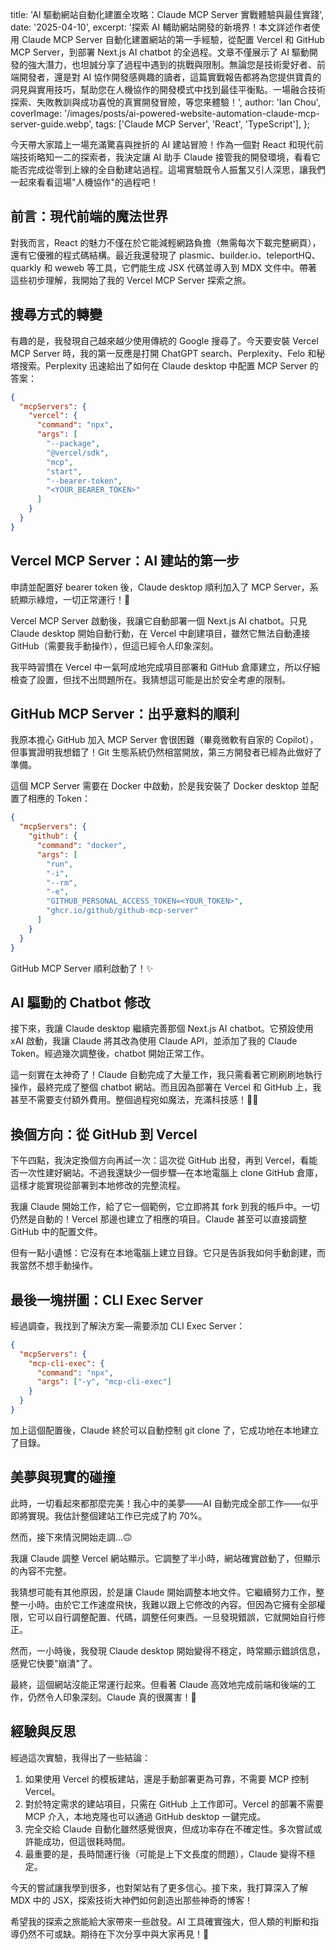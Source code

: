 title: 'AI 驅動網站自動化建置全攻略：Claude MCP Server 實戰體驗與最佳實踐',
  date: '2025-04-10',
  excerpt: '探索 AI 輔助網站開發的新境界！本文詳述作者使用 Claude MCP Server 自動化建置網站的第一手經驗，從配置 Vercel 和 GitHub MCP Server，到部署 Next.js AI chatbot 的全過程。文章不僅展示了 AI 驅動開發的強大潛力，也坦誠分享了過程中遇到的挑戰與限制。無論您是技術愛好者、前端開發者，還是對 AI 協作開發感興趣的讀者，這篇實戰報告都將為您提供寶貴的洞見與實用技巧，幫助您在人機協作的開發模式中找到最佳平衡點。一場融合技術探索、失敗教訓與成功喜悅的真實開發冒險，等您來體驗！',
  author: 'Ian Chou',
  coverImage: '/images/posts/ai-powered-website-automation-claude-mcp-server-guide.webp',
  tags: ['Claude MCP Server', 'React', 'TypeScript'],
};

今天帶大家踏上一場充滿驚喜與挫折的 AI 建站冒險！作為一個對 React 和現代前端技術略知一二的探索者，我決定讓 AI 助手 Claude 接管我的開發環境，看看它能否完成從零到上線的全自動建站過程。這場實驗既令人振奮又引人深思，讓我們一起來看看這場"人機協作"的過程吧！

## 前言：現代前端的魔法世界

對我而言，React 的魅力不僅在於它能減輕網路負擔（無需每次下載完整網頁），還有它優雅的程式碼結構。最近我還發現了 plasmic、builder.io、teleportHQ、quarkly 和 weweb 等工具，它們能生成 JSX 代碼並導入到 MDX 文件中。帶著這些初步理解，我開始了我的 Vercel MCP Server 探索之旅。

## 搜尋方式的轉變

有趣的是，我發現自己越來越少使用傳統的 Google 搜尋了。今天要安裝 Vercel MCP Server 時，我的第一反應是打開 ChatGPT search、Perplexity、Felo 和秘塔搜索。Perplexity 迅速給出了如何在 Claude desktop 中配置 MCP Server 的答案：

```json
{
  "mcpServers": {
    "vercel": {
      "command": "npx",
      "args": [
        "--package",
        "@vercel/sdk",
        "mcp",
        "start",
        "--bearer-token",
        "<YOUR_BEARER_TOKEN>"
      ]
    }
  }
}
```

## Vercel MCP Server：AI 建站的第一步

申請並配置好 bearer token 後，Claude desktop 順利加入了 MCP Server，系統顯示綠燈，一切正常運行！🚀

Vercel MCP Server 啟動後，我讓它自動部署一個 Next.js AI chatbot。只見 Claude desktop 開始自動行動，在 Vercel 中創建項目，雖然它無法自動連接 GitHub（需要我手動操作），但這已經令人印象深刻。

我平時習慣在 Vercel 中一氣呵成地完成項目部署和 GitHub 倉庫建立，所以仔細檢查了設置，但找不出問題所在。我猜想這可能是出於安全考慮的限制。

## GitHub MCP Server：出乎意料的順利

我原本擔心 GitHub 加入 MCP Server 會很困難（畢竟微軟有自家的 Copilot），但事實證明我想錯了！Git 生態系統仍然相當開放，第三方開發者已經為此做好了準備。

這個 MCP Server 需要在 Docker 中啟動，於是我安裝了 Docker desktop 並配置了相應的 Token：

```json
{
  "mcpServers": {
    "github": {
      "command": "docker",
      "args": [
        "run",
        "-i",
        "--rm",
        "-e",
        "GITHUB_PERSONAL_ACCESS_TOKEN=<YOUR_TOKEN>",
        "ghcr.io/github/github-mcp-server"
      ]
    }
  }
}
```

GitHub MCP Server 順利啟動了！✨

## AI 驅動的 Chatbot 修改

接下來，我讓 Claude desktop 繼續完善那個 Next.js AI chatbot。它預設使用 xAI 啟動，我讓 Claude 將其改為使用 Claude API，並添加了我的 Claude Token。經過幾次調整後，chatbot 開始正常工作。

這一刻實在太神奇了！Claude 自動完成了大量工作，我只需看著它刷刷刷地執行操作，最終完成了整個 chatbot 網站。而且因為部署在 Vercel 和 GitHub 上，我甚至不需要支付額外費用。整個過程宛如魔法，充滿科技感！🧙‍♂️

## 換個方向：從 GitHub 到 Vercel

下午四點，我決定換個方向再試一次：這次從 GitHub 出發，再到 Vercel，看能否一次性建好網站。不過我還缺少一個步驟—在本地電腦上 clone GitHub 倉庫，這樣才能實現從部署到本地修改的完整流程。

我讓 Claude 開始工作，給了它一個範例，它立即將其 fork 到我的帳戶中。一切仍然是自動的！Vercel 那邊也建立了相應的項目。Claude 甚至可以直接調整 GitHub 中的配置文件。

但有一點小遺憾：它沒有在本地電腦上建立目錄。它只是告訴我如何手動創建，而我當然不想手動操作。

## 最後一塊拼圖：CLI Exec Server

經過調查，我找到了解決方案—需要添加 CLI Exec Server：

```json
{
  "mcpServers": {
    "mcp-cli-exec": {
      "command": "npx",
      "args": ["-y", "mcp-cli-exec"]
    }
  }
}
```

加上這個配置後，Claude 終於可以自動控制 git clone 了，它成功地在本地建立了目錄。

## 美夢與現實的碰撞

此時，一切看起來都那麼完美！我心中的美夢——AI 自動完成全部工作——似乎即將實現。我估計整個建站工作已完成了約 70%。

然而，接下來情況開始走調...🙃

我讓 Claude 調整 Vercel 網站顯示。它調整了半小時，網站確實啟動了，但顯示的內容不完整。

我猜想可能有其他原因，於是讓 Claude 開始調整本地文件。它繼續努力工作，整整一小時。由於它工作速度飛快，我難以跟上它修改的內容。但因為它擁有全部權限，它可以自行調整配置、代碼，調整任何東西。一旦發現錯誤，它就開始自行修正。

然而，一小時後，我發現 Claude desktop 開始變得不穩定，時常顯示錯誤信息，感覺它快要"崩潰"了。

最終，這個網站沒能正常運行起來。但看著 Claude 高效地完成前端和後端的工作，仍然令人印象深刻。Claude 真的很厲害！👏

## 經驗與反思

經過這次實驗，我得出了一些結論：

1. 如果使用 Vercel 的模板建站，還是手動部署更為可靠，不需要 MCP 控制 Vercel。
2. 對於特定需求的建站項目，只需在 GitHub 上工作即可。Vercel 的部署不需要 MCP 介入，本地克隆也可以通過 GitHub desktop 一鍵完成。
3. 完全交給 Claude 自動化雖然感覺很爽，但成功率存在不確定性。多次嘗試或許能成功，但這很耗時間。
4. 最重要的是，長時間運行後（可能是上下文長度的問題），Claude 變得不穩定。

今天的嘗試讓我學到很多，也對架站有了更多信心。接下來，我打算深入了解 MDX 中的 JSX，探索技術大神們如何創造出那些神奇的博客！

希望我的探索之旅能給大家帶來一些啟發。AI 工具確實強大，但人類的判斷和指導仍然不可或缺。期待在下次分享中與大家再見！🚀